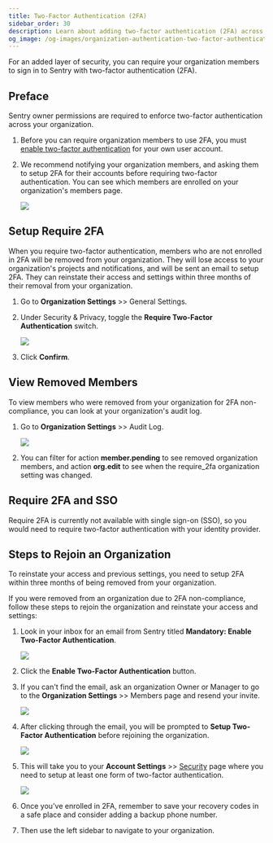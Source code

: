 ```yaml
---
title: Two-Factor Authentication (2FA)
sidebar_order: 30
description: Learn about adding two-factor authentication (2FA) across your organization.
og_image: /og-images/organization-authentication-two-factor-authentication.png
---
```


For an added layer of security, you can require your organization members to sign in to Sentry with two-factor authentication (2FA).

## Preface

Sentry owner permissions are required to enforce two-factor authentication across your organization.

1. Before you can require organization members to use 2FA, you must [enable two-factor authentication](https://sentry.io/settings/account/security/) for your own user account.
2. We recommend notifying your organization members, and asking them to setup 2FA for their accounts before requiring two-factor authentication. You can see which members are enrolled on your organization's members page.

   ![](./img/require-2fa-members.png)

## Setup Require 2FA

When you require two-factor authentication, members who are not enrolled in 2FA will be removed from your organization. They will lose access to your organization's projects and notifications, and will be sent an email to setup 2FA. They can reinstate their access and settings within three months of their removal from your organization.

1. Go to **Organization Settings** >> General Settings.
2. Under Security & Privacy, toggle the **Require Two-Factor Authentication** switch.

   ![](./img/require-2fa-switch.png)

3. Click **Confirm**.

## View Removed Members

To view members who were removed from your organization for 2FA non-compliance, you can look at your organization's audit log.

1. Go to **Organization Settings** >> Audit Log.

   ![](./img/require-2fa-audit-log.png)

2. You can filter for action **member.pending** to see removed organization members, and action **org.edit** to see when the require_2fa organization setting was changed.

## Require 2FA and SSO

Require 2FA is currently not available with single sign-on (SSO), so you would need to require two-factor authentication with your identity provider.

## Steps to Rejoin an Organization

<Alert>
  To reinstate your access and previous settings, you need to setup 2FA within
  three months of being removed from your organization.
</Alert>

If you were removed from an organization due to 2FA non-compliance, follow these steps to rejoin the organization and reinstate your access and settings:

1. Look in your inbox for an email from Sentry titled **Mandatory: Enable Two-Factor Authentication**.

   ![](./img/require-2fa-email.png)

2. Click the **Enable Two-Factor Authentication** button.
3. If you can't find the email, ask an organization Owner or Manager to go to the **Organization Settings** >> Members page and resend your invite.

   ![](./img/require-2fa-resend-invite.png)

4. After clicking through the email, you will be prompted to **Setup Two-Factor Authentication** before rejoining the organization.

   ![](./img/require-2fa-rejoin.png)

5. This will take you to your **Account Settings** >> [Security](https://sentry.io/settings/account/security/) page where you need to setup at least one form of two-factor authentication.

   ![](./img/require-2fa-add-auth.png)

6. Once you've enrolled in 2FA, remember to save your recovery codes in a safe place and consider adding a backup phone number.
7. Then use the left sidebar to navigate to your organization.
